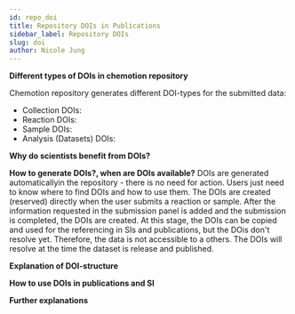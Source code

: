 ---
id: repo_doi
title: Repository DOIs in Publications
sidebar_label: Repository DOIs
slug: doi
author: Nicole Jung
---

**Different types of DOIs in chemotion repository**

Chemotion repository generates different DOI-types for the submitted data:
- Collection DOIs: 
- Reaction DOIs: 
- Sample DOIs: 
- Analysis (Datasets) DOIs:

**Why do scientists benefit from DOIs?**


**How to generate DOIs?, when are DOIs available?**
DOIs are generated automaticallyin the repository - there is no need for action. Users just need to know where to find DOIs and how to use them. The DOIs are created (reserved) directly when the user submits a reaction or sample. After the information requested in the submission panel is added and the submission is completed, the DOIs are created. 
At this stage, the DOIs can be copied and used for the referencing in SIs and publications, but the DOis don't resolve yet. Therefore, the data is not accessible to a others. The DOIs will resolve at the time the dataset is release and published. 




**Explanation of DOI-structure**


**How to use DOIs in publications and SI**



**Further explanations**



